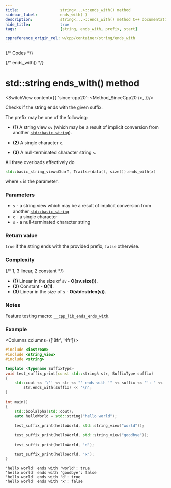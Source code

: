 ```yaml
---
title:					string<...>::ends_with() method
sidebar_label:			ends_with( )
description:			string<...>::ends_with() method C++ documentation
hide_title:				true
tags:					[string, ends_with, prefix, start]

cppreference_origin_rel: w/cpp/container/string/ends_with
---
```



{/* Codes */}

{/* ends_with() */}

# std::string ends_with() method

<SwitchView content={{
	'since-cpp20': <Method_SinceCpp20 />,
}}/>

Checks if the string ends with the given suffix.

The prefix may be one of the following:
 - **(1)** A string view `sv` (which may be a result of implicit conversion from another [`std::basic_string`](../string)).

 - **(2)** A single character `c`.

 - **(3)** A null-terminated character string `s`.

All three overloads effectively do
```cpp
std::basic_string_view<CharT, Traits>(data(), size()).ends_with(x)
```
where `x` is the parameter.

### Parameters

 - `s` - a string view which may be a result of implicit conversion from another [`std::basic_string`](../string)
 - `c` - a single character
 - `s` - a null-terminated character string

### Return value

`true` if the string ends with the provided prefix, `false` otherwise.

### Complexity

{/* 1, 3 linear, 2 constant */}

 - **(1)** Linear in the size of `sv` - **O(sv.size())**.
 - **(2)** Constant - **O(1)**.
 - **(3)** Linear in the size of `s` - **O(std::strlen(s))**.

### Notes

Feature testing macro: [`__cpp_lib_ends_ends_with`](#).

### Example

<Columns columns={['8fr', '4fr']}>
<div>

```cpp
#include <iostream>
#include <string_view>
#include <string>
 
template <typename SuffixType>
void test_suffix_print(const std::string& str, SuffixType suffix)
{
    std::cout << '\'' << str << "' ends with '" << suffix << "': " <<
        str.ends_with(suffix) << '\n';
}
 
int main()
{
    std::boolalpha(std::cout);    
    auto helloWorld = std::string("hello world");
 
    test_suffix_print(helloWorld, std::string_view("world"));
 
    test_suffix_print(helloWorld, std::string_view("goodbye"));
 
    test_suffix_print(helloWorld, 'd');
 
    test_suffix_print(helloWorld, 'x');
}
```

</div>
<div>

```plaintext title="Output"
'hello world' ends with 'world': true
'hello world' ends with 'goodbye': false
'hello world' ends with 'd': true
'hello world' ends with 'x': false
```

</div>
</Columns>
